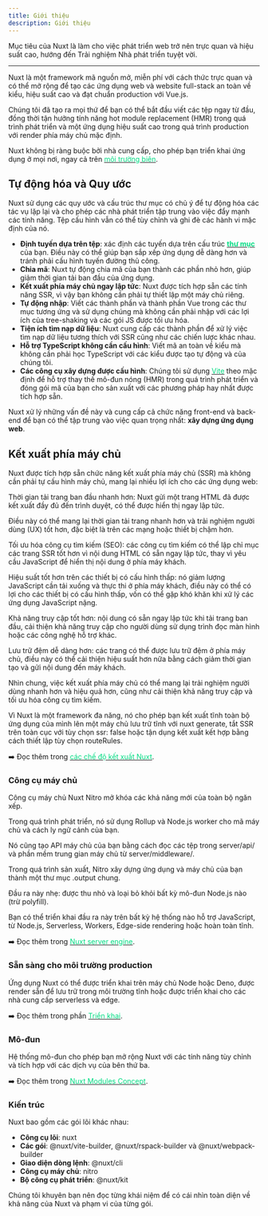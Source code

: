 ```yaml
---
title: Giới thiệu
description: Giới thiệu
---
```



Mục tiêu của Nuxt là làm cho việc phát triển web trở nên trực quan và hiệu suất cao, hướng đến Trải nghiệm Nhà phát triển tuyệt vời.

***

Nuxt là một framework mã nguồn mở, miễn phí với cách thức trực quan và có thể mở rộng để tạo các ứng dụng web và website full-stack an toàn về kiểu, hiệu suất cao và đạt chuẩn production với Vue.js.

Chúng tôi đã tạo ra mọi thứ để bạn có thể bắt đầu viết các tệp <Badge text=".vue" variant="note" /> ngay từ đầu, đồng thời tận hưởng tính năng hot module replacement (HMR) trong quá trình phát triển và một ứng dụng hiệu suất cao trong quá trình production với render phía máy chủ mặc định.

Nuxt không bị ràng buộc bởi nhà cung cấp, cho phép bạn triển khai ứng dụng ở mọi nơi, ngay cả trên <a href="/guide/directory-structure/app/pages/" target="_blank"><span style="color: #00dc82">môi trường biên</span></a>.

## Tự động hóa và Quy ước

Nuxt sử dụng các quy ước và cấu trúc thư mục có chủ ý để tự động hóa các tác vụ lặp lại và cho phép các nhà phát triển tập trung vào việc đẩy mạnh các tính năng. 
Tệp cấu hình vẫn có thể tùy chỉnh và ghi đè các hành vi mặc định của nó.

- **Định tuyến dựa trên tệp**: xác định các tuyến dựa trên cấu trúc <a href="/guide/directory-structure/app/pages/" target="_blank"><span style="color: #00dc82"><Badge text="trang/" variant="note" /> **thư mục**</span></a> của bạn. 
Điều này có thể giúp bạn sắp xếp ứng dụng dễ dàng hơn và tránh phải cấu hình tuyến đường thủ công.
- **Chia mã**: Nuxt tự động chia mã của bạn thành các phần nhỏ hơn, giúp giảm thời gian tải ban đầu của ứng dụng.
- **Kết xuất phía máy chủ ngay lập tức**: Nuxt được tích hợp sẵn các tính năng SSR, vì vậy bạn không cần phải tự thiết lập một máy chủ riêng.
- **Tự động nhập**: Viết các thành phần và thành phần Vue trong các thư mục tương ứng và sử dụng chúng mà không cần phải nhập với các lợi ích của tree-shaking và các gói JS được tối ưu hóa.
- **Tiện ích tìm nạp dữ liệu**: Nuxt cung cấp các thành phần để xử lý việc tìm nạp dữ liệu tương thích với SSR cũng như các chiến lược khác nhau.
- **Hỗ trợ TypeScript không cần cấu hình**: Viết mã an toàn về kiểu mà không cần phải học TypeScript với các kiểu được tạo tự động và <Badge text="tsconfig.json" variant="note" /> của chúng tôi.
- **Các công cụ xây dựng được cấu hình**: Chúng tôi sử dụng  <a href="https://vite.dev/" target="_blank"><span style="color: #00dc82">Vite</span></a> theo mặc định để hỗ trợ thay thế mô-đun nóng (HMR) trong quá trình phát triển và đóng gói mã của bạn cho sản xuất với các phương pháp hay nhất được tích hợp sẵn.

Nuxt xử lý những vấn đề này và cung cấp cả chức năng front-end và back-end để bạn có thể tập trung vào việc quan trọng nhất: **xây dựng ứng dụng web**.

## Kết xuất phía máy chủ

Nuxt được tích hợp sẵn chức năng kết xuất phía máy chủ (SSR) mà không cần phải tự cấu hình máy chủ, mang lại nhiều lợi ích cho các ứng dụng web:

Thời gian tải trang ban đầu nhanh hơn: Nuxt gửi một trang HTML đã được kết xuất đầy đủ đến trình duyệt, có thể được hiển thị ngay lập tức. 

Điều này có thể mang lại thời gian tải trang nhanh hơn và trải nghiệm người dùng (UX) tốt hơn, đặc biệt là trên các mạng hoặc thiết bị chậm hơn.

Tối ưu hóa công cụ tìm kiếm (SEO): các công cụ tìm kiếm có thể lập chỉ mục các trang SSR tốt hơn vì nội dung HTML có sẵn ngay lập tức, thay vì yêu cầu JavaScript để hiển thị nội dung ở phía máy khách.

Hiệu suất tốt hơn trên các thiết bị có cấu hình thấp: nó giảm lượng JavaScript cần tải xuống và thực thi ở phía máy khách, điều này có thể có lợi cho các thiết bị có cấu hình thấp, vốn có thể gặp khó khăn khi xử lý các ứng dụng JavaScript nặng.

Khả năng truy cập tốt hơn: nội dung có sẵn ngay lập tức khi tải trang ban đầu, cải thiện khả năng truy cập cho người dùng sử dụng trình đọc màn hình hoặc các công nghệ hỗ trợ khác.

Lưu trữ đệm dễ dàng hơn: các trang có thể được lưu trữ đệm ở phía máy chủ, điều này có thể cải thiện hiệu suất hơn nữa bằng cách giảm thời gian tạo và gửi nội dung đến máy khách.

Nhìn chung, việc kết xuất phía máy chủ có thể mang lại trải nghiệm người dùng nhanh hơn và hiệu quả hơn, cũng như cải thiện khả năng truy cập và tối ưu hóa công cụ tìm kiếm.

Vì Nuxt là một framework đa năng, nó cho phép bạn kết xuất tĩnh toàn bộ ứng dụng của mình lên một máy chủ lưu trữ tĩnh với nuxt generate, tắt SSR trên toàn cục với tùy chọn ssr: false hoặc tận dụng kết xuất kết hợp bằng cách thiết lập tùy chọn routeRules.

➡️ Đọc thêm trong <a href="/guide/directory-structure/app/pages/" target="_blank"><span style="color: #00dc82">các chế độ kết xuất Nuxt</span></a>.

### Công cụ máy chủ

Công cụ máy chủ Nuxt Nitro mở khóa các khả năng mới của toàn bộ ngăn xếp.

Trong quá trình phát triển, nó sử dụng Rollup và Node.js worker cho mã máy chủ và cách ly ngữ cảnh của bạn. 

Nó cũng tạo API máy chủ của bạn bằng cách đọc các tệp trong server/api/ và phần mềm trung gian máy chủ từ server/middleware/.

Trong quá trình sản xuất, Nitro xây dựng ứng dụng và máy chủ của bạn thành một thư mục .output chung. 

Đầu ra này nhẹ: được thu nhỏ và loại bỏ khỏi bất kỳ mô-đun Node.js nào (trừ polyfill). 

Bạn có thể triển khai đầu ra này trên bất kỳ hệ thống nào hỗ trợ JavaScript, từ Node.js, Serverless, Workers, Edge-side rendering hoặc hoàn toàn tĩnh.

➡️ Đọc thêm trong <a href="/guide/concepts/server-engine/" target="_blank"><span style="color: #00dc82">Nuxt server engine</span></a>.

### Sẵn sàng cho môi trường production

Ứng dụng Nuxt có thể được triển khai trên máy chủ Node hoặc Deno, được render sẵn để lưu trữ trong môi trường tĩnh hoặc được triển khai cho các nhà cung cấp serverless và edge.

➡️ Đọc thêm trong phần <a href="/getting-started/deployment/" target="_blank"><span style="color: #00dc82">Triển khai</span></a>.

### Mô-đun

Hệ thống mô-đun cho phép bạn mở rộng Nuxt với các tính năng tùy chỉnh và tích hợp với các dịch vụ của bên thứ ba.

➡️ Đọc thêm trong <a href="/guide/concepts/modules/" target="_blank"><span style="color: #00dc82">Nuxt Modules Concept</span></a>.

### Kiến trúc

Nuxt bao gồm các gói lõi khác nhau:

- **Công cụ lõi**: nuxt
- **Các gói**: @nuxt/vite-builder, @nuxt/rspack-builder và @nuxt/webpack-builder
- **Giao diện dòng lệnh**: @nuxt/cli
- **Công cụ máy chủ**: nitro
- **Bộ công cụ phát triển**: @nuxt/kit

Chúng tôi khuyên bạn nên đọc từng khái niệm để có cái nhìn toàn diện về khả năng của Nuxt và phạm vi của từng gói.

